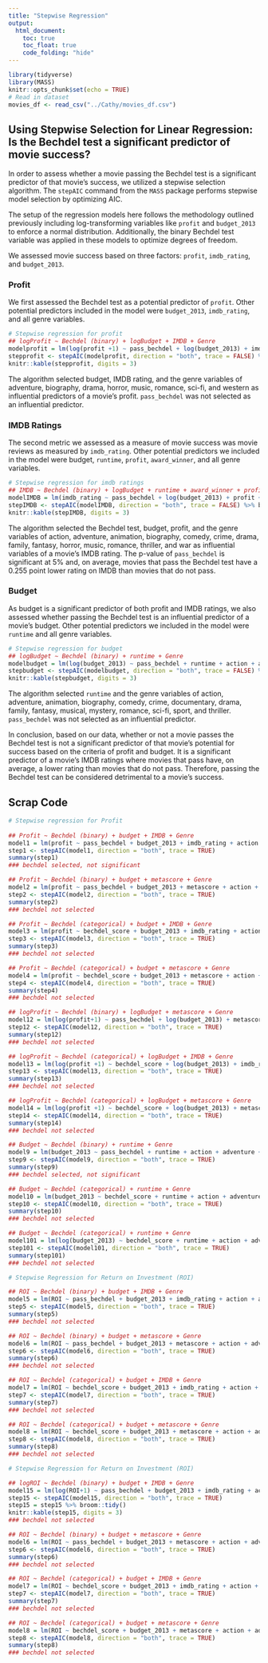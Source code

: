 ---
title: "Stepwise Regression"
output: 
  html_document:
    toc: true
    toc_float: true
    code_folding: "hide"
---

```{r setup, include=FALSE}
library(tidyverse)
library(MASS)
knitr::opts_chunk$set(echo = TRUE)
# Read in dataset
movies_df <- read_csv("../Cathy/movies_df.csv")
```

## Using Stepwise Selection for Linear Regression: Is the Bechdel test a significant predictor of movie success?

In order to assess whether a movie passing the Bechdel test is a significant predictor of that movie's success, we utilized a stepwise selection algorithm. The `stepAIC` command from the `MASS` package performs stepwise model selection by optimizing AIC.

The setup of the regression models here follows the methodology outlined previously including log-transforming variables like `profit` and `budget_2013` to enforce a normal distribution. Additionally, the binary Bechdel test variable was applied in these models to optimize degrees of freedom.

We assessed movie success based on three factors: `profit`, `imdb_rating`, and `budget_2013`.

### Profit

We first assessed the Bechdel test as a potential predictor of `profit`. Other potential predictors included in the model were `budget_2013`, `imdb_rating`, and all genre variables. 

```{r profit log transfrom, warning=FALSE}
# Stepwise regression for profit
## logProfit ~ Bechdel (binary) + logBudget + IMDB + Genre
modelprofit = lm(log(profit +1) ~ pass_bechdel + log(budget_2013) + imdb_rating + action + adventure + animation + biography + comedy + crime + documentary + drama + family + fantasy + history + horror + music + musical + mystery + romance + sci_fi + sport + thriller + war + western, data = movies_df)
stepprofit <- stepAIC(modelprofit, direction = "both", trace = FALSE) %>% broom::tidy()
knitr::kable(stepprofit, digits = 3)
```
The algorithm selected budget, IMDB rating, and the genre variables of adventure, biography, drama, horror, music, romance, sci-fi, and western as influential predictors of a movie's profit. `pass_bechdel` was not selected as an influential predictor.

### IMDB Ratings

The second metric we assessed as a measure of movie success was movie reviews as measured by `imdb_rating`. Other potential predictors we included in the model were budget, `runtime`, `profit`, `award_winner`, and all genre variables.

```{r imdb, warning=FALSE}
# Stepwise regression for imdb ratings
## IMDB ~ Bechdel (binary) + logBudget + runtime + award_winner + profit + Genre
modelIMDB = lm(imdb_rating ~ pass_bechdel + log(budget_2013) + profit + imdb_rating + action + adventure + animation + biography + comedy + crime + documentary + drama + family + fantasy + history + horror + music + musical + mystery + romance + sci_fi + sport + thriller + war + western, data = movies_df)
stepIMDB <- stepAIC(modelIMDB, direction = "both", trace = FALSE) %>% broom::tidy()
knitr::kable(stepIMDB, digits = 3)
```
The algorithm selected the Bechdel test, budget, profit, and the genre variables of action, adventure, animation, biography, comedy, crime, drama, family, fantasy, horror, music, romance, thriller, and war as influential variables of a movie's IMDB rating. The p-value of `pass_bechdel` is significant at 5% and, on average, movies that pass the Bechdel test have a 0.255 point lower rating on IMDB than movies that do not pass.

### Budget

As budget is a significant predictor of both profit and IMDB ratings, we also assessed whether passing the Bechdel test is an influential predictor of a movie's budget. Other potential predictors we included in the model were `runtime` and all genre variables.

```{r budget log transform}
# Stepwise regression for budget
## logBudget ~ Bechdel (binary) + runtime + Genre
modelbudget = lm(log(budget_2013) ~ pass_bechdel + runtime + action + adventure + animation + biography + comedy + crime + documentary + drama + family + fantasy + history + horror + music + musical + mystery + romance + sci_fi + sport + thriller + war + western, data = movies_df)
stepbudget <- stepAIC(modelbudget, direction = "both", trace = FALSE) %>%  broom::tidy()
knitr::kable(stepbudget, digits = 3)
```
The algorithm selected `runtime` and the genre variables of action, adventure, animation, biography, comedy, crime, documentary, drama, family, fantasy, musical, mystery, romance, sci-fi, sport, and thriller. `pass_bechdel` was not selected as an influential predictor.


In conclusion, based on our data, whether or not a movie passes the Bechdel test is not a significant predictor of that movie's potential for success based on the criteria of profit and budget. It is a significant predictor of a movie's IMDB ratings where movies that pass have, on average, a lower rating than movies that do not pass. Therefore, passing the Bechdel test can be considered detrimental to a movie's success.


## Scrap Code

```{r profit, include=FALSE}
# Stepwise regression for Profit
 
## Profit ~ Bechdel (binary) + budget + IMDB + Genre
model1 = lm(profit ~ pass_bechdel + budget_2013 + imdb_rating + action + adventure + animation + biography + comedy + crime + documentary + drama + family + fantasy + history + horror + music + musical + mystery + romance + sci_fi + sport + thriller + war + western, data = movies_df)
step1 <- stepAIC(model1, direction = "both", trace = TRUE)
summary(step1)
### bechdel selected, not significant

## Profit ~ Bechdel (binary) + budget + metascore + Genre
model2 = lm(profit ~ pass_bechdel + budget_2013 + metascore + action + adventure + animation + biography + comedy + crime + documentary + drama + family + fantasy + history + horror + music + musical + mystery + romance + sci_fi + sport + thriller + war + western, data = movies_df)
step2 <- stepAIC(model2, direction = "both", trace = TRUE)
summary(step2)
### bechdel not selected 

## Profit ~ Bechdel (categorical) + budget + IMDB + Genre
model3 = lm(profit ~ bechdel_score + budget_2013 + imdb_rating + action + adventure + animation + biography + comedy + crime + documentary + drama + family + fantasy + history + horror + music + musical + mystery + romance + sci_fi + sport + thriller + war + western, data = movies_df)
step3 <- stepAIC(model3, direction = "both", trace = TRUE)
summary(step3)
### bechdel not selected

## Profit ~ Bechdel (categorical) + budget + metascore + Genre
model4 = lm(profit ~ bechdel_score + budget_2013 + metascore + action + adventure + animation + biography + comedy + crime + documentary + drama + family + fantasy + history + horror + music + musical + mystery + romance + sci_fi + sport + thriller + war + western, data = movies_df)
step4 <- stepAIC(model4, direction = "both", trace = TRUE)
summary(step4)
### bechdel not selected

## logProfit ~ Bechdel (binary) + logBudget + metascore + Genre
model12 = lm(log(profit+1) ~ pass_bechdel + log(budget_2013) + metascore + action + adventure + animation + biography + comedy + crime + documentary + drama + family + fantasy + history + horror + music + musical + mystery + romance + sci_fi + sport + thriller + war + western, data = movies_df)
step12 <- stepAIC(model12, direction = "both", trace = TRUE)
summary(step12)
### bechdel not selected 

## logProfit ~ Bechdel (categorical) + logBudget + IMDB + Genre
model13 = lm(log(profit +1) ~ bechdel_score + log(budget_2013) + imdb_rating + action + adventure + animation + biography + comedy + crime + documentary + drama + family + fantasy + history + horror + music + musical + mystery + romance + sci_fi + sport + thriller + war + western, data = movies_df)
step13 <- stepAIC(model13, direction = "both", trace = TRUE)
summary(step13)
### bechdel not selected

## logProfit ~ Bechdel (categorical) + logBudget + metascore + Genre
model14 = lm(log(profit +1) ~ bechdel_score + log(budget_2013) + metascore + action + adventure + animation + biography + comedy + crime + documentary + drama + family + fantasy + history + horror + music + musical + mystery + romance + sci_fi + sport + thriller + war + western, data = movies_df)
step14 <- stepAIC(model14, direction = "both", trace = TRUE)
summary(step14)
### bechdel not selected
```

```{r budget, include=FALSE}
## Budget ~ Bechdel (binary) + runtime + Genre
model9 = lm(budget_2013 ~ pass_bechdel + runtime + action + adventure + animation + biography + comedy + crime + documentary + drama + family + fantasy + history + horror + music + musical + mystery + romance + sci_fi + sport + thriller + war + western, data = movies_df)
step9 <- stepAIC(model9, direction = "both", trace = TRUE)
summary(step9)
### bechdel selected, not significant

## Budget ~ Bechdel (categorical) + runtime + Genre
model10 = lm(budget_2013 ~ bechdel_score + runtime + action + adventure + animation + biography + comedy + crime + documentary + drama + family + fantasy + history + horror + music + musical + mystery + romance + sci_fi + sport + thriller + war + western, data = movies_df)
step10 <- stepAIC(model10, direction = "both", trace = TRUE)
summary(step10)
### bechdel not selected

## Budget ~ Bechdel (categorical) + runtime + Genre
model101 = lm(log(budget_2013) ~ bechdel_score + runtime + action + adventure + animation + biography + comedy + crime + documentary + drama + family + fantasy + history + horror + music + musical + mystery + romance + sci_fi + sport + thriller + war + western, data = movies_df)
step101 <- stepAIC(model101, direction = "both", trace = TRUE)
summary(step101)
### bechdel not selected
```

```{r roi, include=FALSE}
# Stepwise Regression for Return on Investment (ROI)

## ROI ~ Bechdel (binary) + budget + IMDB + Genre
model5 = lm(ROI ~ pass_bechdel + budget_2013 + imdb_rating + action + adventure + animation + biography + comedy + crime + documentary + drama + family + fantasy + history + horror + music + musical + mystery + romance + sci_fi + sport + thriller + war + western, data = movies_df)
step5 <- stepAIC(model5, direction = "both", trace = TRUE)
summary(step5)
### bechdel not selected

## ROI ~ Bechdel (binary) + budget + metascore + Genre
model6 = lm(ROI ~ pass_bechdel + budget_2013 + metascore + action + adventure + animation + biography + comedy + crime + documentary + drama + family + fantasy + history + horror + music + musical + mystery + romance + sci_fi + sport + thriller + war + western, data = movies_df)
step6 <- stepAIC(model6, direction = "both", trace = TRUE)
summary(step6)
### bechdel not selected

## ROI ~ Bechdel (categorical) + budget + IMDB + Genre
model7 = lm(ROI ~ bechdel_score + budget_2013 + imdb_rating + action + adventure + animation + biography + comedy + crime + documentary + drama + family + fantasy + history + horror + music + musical + mystery + romance + sci_fi + sport + thriller + war + western, data = movies_df)
step7 <- stepAIC(model7, direction = "both", trace = TRUE)
summary(step7)
### bechdel not selected

## ROI ~ Bechdel (categorical) + budget + metascore + Genre
model8 = lm(ROI ~ bechdel_score + budget_2013 + metascore + action + adventure + animation + biography + comedy + crime + documentary + drama + family + fantasy + history + horror + music + musical + mystery + romance + sci_fi + sport + thriller + war + western, data = movies_df)
step8 <- stepAIC(model8, direction = "both", trace = TRUE)
summary(step8)
### bechdel not selected

```

```{r log transform roi, include=FALSE}
# Stepwise Regression for Return on Investment (ROI)

## logROI ~ Bechdel (binary) + budget + IMDB + Genre
model15 = lm(log(ROI+1) ~ pass_bechdel + budget_2013 + imdb_rating + action + adventure + animation + biography + comedy + crime + documentary + drama + family + fantasy + history + horror + music + musical + mystery + romance + sci_fi + sport + thriller + war + western, data = movies_df)
step15 <- stepAIC(model15, direction = "both", trace = TRUE)
step15 = step15 %>% broom::tidy()
knitr::kable(step15, digits = 3)
### bechdel not selected

## ROI ~ Bechdel (binary) + budget + metascore + Genre
model6 = lm(ROI ~ pass_bechdel + budget_2013 + metascore + action + adventure + animation + biography + comedy + crime + documentary + drama + family + fantasy + history + horror + music + musical + mystery + romance + sci_fi + sport + thriller + war + western, data = movies_df)
step6 <- stepAIC(model6, direction = "both", trace = TRUE)
summary(step6)
### bechdel not selected

## ROI ~ Bechdel (categorical) + budget + IMDB + Genre
model7 = lm(ROI ~ bechdel_score + budget_2013 + imdb_rating + action + adventure + animation + biography + comedy + crime + documentary + drama + family + fantasy + history + horror + music + musical + mystery + romance + sci_fi + sport + thriller + war + western, data = movies_df)
step7 <- stepAIC(model7, direction = "both", trace = TRUE)
summary(step7)
### bechdel not selected

## ROI ~ Bechdel (categorical) + budget + metascore + Genre
model8 = lm(ROI ~ bechdel_score + budget_2013 + metascore + action + adventure + animation + biography + comedy + crime + documentary + drama + family + fantasy + history + horror + music + musical + mystery + romance + sci_fi + sport + thriller + war + western, data = movies_df)
step8 <- stepAIC(model8, direction = "both", trace = TRUE)
summary(step8)
### bechdel not selected
```